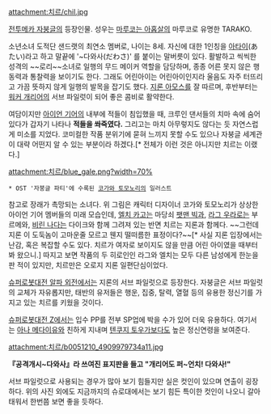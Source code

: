 attachment:치르/chil.jpg

[[전투메카 자붕글]]의 등장인물. 성우는 [[마루코는 아홉살]]의 마루코로 유명한 TARAKO.

소년소녀 도적단 샌드랫의 최연소 멤버로, 나이는 8세. 자신에 대한 1인칭을 [[아타이]](あたい)라고 하고 말끝에 '~다와사(だわさ)' 를 붙이는 말버릇이 있다.
활발하고 씩씩한 성격의 ~~로리~~소녀로 일행의 무드 메이커 역할을 담당하며, 종종 어른 못지 않은 행동력과 통찰력을 보이기도 한다. 그래도 어린아이는 어린아이인지라 울음도 자주 터뜨리고 가끔 뜻하지 않게 일행의 발목을 잡기도 했다.
[[지론 아모스]]를 잘 따르며, 후반부터는 [[워커 개리어]]의 서브 파일럿이 되어 좋은 콤비로 활약한다. 

여담이지만 [[아이언 기어]]의 내부에 적들이 침입했을 때, 크루인 댄서들의 치마 속에 숨어있다가 갑자기 나타나 '''적들을 쏴죽였다.''' 그리고는 마치 아무렇지도 않다는 듯 자연스럽게 미소를 지었다. 코미컬한 작품 분위기에 묻혀 느끼지 못할 수도 있으나 자붕글 세계관이 대략 어떤지 알 수 있는 부분이라 하겠다.[* 전체가 이런 것은 아니지만 치르는 이랬다.]

attachment:치르/blue_gale.png?width=70%
 * OST '자붕글 파티'에 수록된 [[코가와 토모노리]]의 일러스트

참고로 장래가 촉망되는 소녀다. 위 그림은 캐릭터 디자이너 코가와 토모노리가 상상한 아이언 기어 멤버들의 미래 모습인데, [[엘치 카고]]는 마당쇠 [[팻맨 빅]]과, [[라그 우라로]]는 부르메와, [[비린 나다]]는 다이크와 함께 그려져 있는 반면 치르는 지론과 함께다. ~~그런데 지론 이 도둑놈이 고마운줄 모르고 웬지 떨떠름한 표정이다?~~[* 사실 지론 입장에서는 난감, 혹은 복잡할 수도 있다. 치르가 여자로 보이지도 않을 만큼 어린 아이였을 때부터 봐 왔으니.] 따지고 보면 작품의 두 히로인인 라그와 엘치는 모두 다른 남성에게 한눈을 판 적이 있지만, 치르만은 오로지 지론 일편단심이었다. 

[[슈퍼로봇대전 알파 외전]]에서는 지론의 서브 파일럿으로 등장한다. 자붕글은 서브 파일럿의 교체가 자유롭지만, 태반의 유저들은 행운, 집중, 탈력, 열혈 등의 유용한 정신기를 가지고 있는 치르를 키웠을 것이다.

[[슈퍼로봇대전 Z]]에서는 입수 PP를 전부 SP업에 박을 수가 있어 더욱 유용하다. 여기서는 [[아나 메다이유]]와 친하게 지내며 [[텐쿠지 토우가]]보다도 높은 정신연령을 보여준다.

attachment:치르/b0051210_4909979734a11.jpg

'''『공격개시~다와사』라 쓰여진 표지판을 들고 "개리어도 퍼~언치! 다와사!"'''

서브 파일럿으로 사용되는 경우가 많아 보기 힘들지만 실은 컷인이 있으며 연출이 굉장하다. 위의 사진 외에도 지금까지의 슈로대에서는 보기 힘든 특이한 컷인이 나오니 갈아 태워서 한번쯤 보면 좋을 듯하다.
